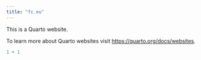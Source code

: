 ```yaml
---
title: "fc.eu"
---
```


This is a Quarto website.

To learn more about Quarto websites visit <https://quarto.org/docs/websites>.

```r
1 + 1
```
